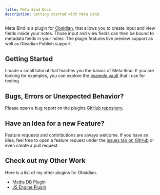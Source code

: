 ```yaml
---
title: Meta Bind Docs
description: Getting started with Meta Bind.
---
```



<AutofillSearch></AutofillSearch>

Meta Bind is a plugin for [Obsidian](https://obsidian.md/), that allows you to create input and view fields inside your notes.
Those input and view fields can then be bound to metadata fields in your notes.
The plugin features live preview support as well as Obsidian Publish support.

## Getting Started

I made a small tutorial that teaches you the basics of Meta Bind.
If you are looking for examples, you can explore the [example vault](https://github.com/mProjectsCode/obsidian-meta-bind-plugin/tree/master/exampleVault) that I use for testing.

## Bugs, Errors or Unexpected Behavior?

Please open a bug report on the plugins [GitHub repository](https://github.com/mProjectsCode/obsidian-meta-bind-plugin/issues).

## Have an Idea for a new Feature?

Feature requests and contributions are always welcome.
If you have an idea, feel free to open a feature request under the [issues tab on GitHub](https://github.com/mProjectsCode/obsidian-meta-bind-plugin/issues) or even create a pull request.

## Check out my Other Work

Here is a list of my other plugins for Obsidian.

- [Media DB Plugin](https://github.com/mProjectsCode/obsidian-media-db-plugin)
- [JS Engine Plugin](https://github.com/mProjectsCode/obsidian-js-engine-plugin)
